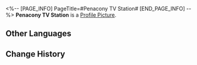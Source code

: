 <%-- [PAGE_INFO]
PageTitle=#Penacony TV Station#
[END_PAGE_INFO] --%>
{{Stub|Location information}}
{{Item Infobox
|id          = 223153
|image       = Dreamscape Pass Sticker Penacony TV Station.png
|type        = Dreamscape Pass Sticker
|type2       = City That Never Sleeps Stickers
|invCategory = 
|rarity      = 4
|effect      = Digital stickers that can be used to decorate the pages of the Dreamtour Handbook. They come in many different styles.
|description = 
|source1     = [[Promote your own dream to Dr. Edward]]
}}
{{Description|We interrupt the advertisement broadcast with two episodes of a soap opera.}}
'''Penacony TV Station''' is a [[Profile Picture]].

==Other Languages==
{{Other Languages
|en   = Penacony TV Station
|zhs  = 匹诺康尼电视台
|zht  = 匹諾康尼電視台
|ja   = ピノコニーテレビ局
|ko   = 페나코니 방송국
|es   = Colonipenal TV
|fr   = Chaîne TV de Penacony
|ru   = Телевизионная станция Пенаконии
|th   = สถานีโทรทัศน์ Penacony
|vi   = Đài Truyền Hình Penacony
|de   = Penacony-Sender
|id   = Stasiun TV Penacony
|pt   = SPT, o Sistema Penaconyano de Televisão
}}

==Change History==
{{Change History|2.0}}